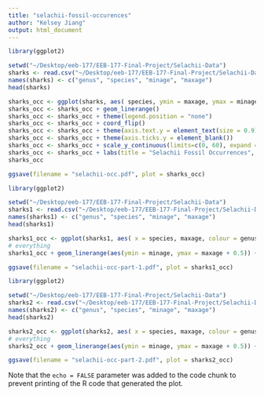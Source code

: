 ```yaml
---
title: "selachii-fossil-occurences"
author: "Kelsey Jiang"
output: html_document
---
```


```r
library(ggplot2)

setwd("~/Desktop/eeb-177/EEB-177-Final-Project/Selachii-Data")
sharks <- read.csv("~/Desktop/eeb-177/EEB-177-Final-Project/Selachii-Data/selachii_ranges.csv", header = F, as.is = T)
names(sharks) <- c("genus", "species", "minage", "maxage")
head(sharks)

```

```r
sharks_occ <- ggplot(sharks, aes( species, ymin = maxage, ymax = minage, colour = genus))
sharks_occ <- sharks_occ + geom_linerange()
sharks_occ <- sharks_occ + theme(legend.position = "none")
sharks_occ <- sharks_occ + coord_flip()
sharks_occ <- sharks_occ + theme(axis.text.y = element_text(size = 0.9))
sharks_occ <- sharks_occ + theme(axis.ticks.y = element_blank())
sharks_occ <- sharks_occ + scale_y_continuous(limits=c(0, 60), expand = c(0,0), breaks=c(0, 10, 20, 30, 40, 50, 60))
sharks_occ <- sharks_occ + labs(title = "Selachii Fossil Occurrences", x = "Species", y = "Ma Ago") + theme(plot.title = element_text(hjust = 0.5, size = 22, face = "bold"), axis.title=element_text(size=20))
sharks_occ

ggsave(filename = "selachii-occ.pdf", plot = sharks_occ)

```

```r
library(ggplot2)

setwd("~/Desktop/eeb-177/EEB-177-Final-Project/Selachii-Data")
sharks1 <- read.csv("~/Desktop/eeb-177/EEB-177-Final-Project/Selachii-Data/selachii_species_part_1.csv", header = F, as.is = T)
names(sharks1) <- c("genus", "species", "minage", "maxage")
head(sharks1)

sharks1_occ <- ggplot(sharks1, aes( x = species, maxage, colour = genus))
# everything
sharks1_occ + geom_linerange(aes(ymin = minage, ymax = maxage + 0.5)) + theme(legend.position="none") +  coord_flip() +  theme(axis.text.y = element_text(size=1)) + scale_y_continuous(limits=c(0, 60), expand = c(0, 0), breaks=c(0, 10, 20, 30, 40, 50, 60)) + labs(title = "Selachii Part 1 Fossil Occurrences", x = "Species", y = "Ma ago") + theme(plot.title = element_text(hjust = 0.5, size=22, face = "bold"), axis.title =element_text(size=20)) 

ggsave(filename = "selachii-occ-part-1.pdf", plot = sharks1_occ)
```

```r
library(ggplot2)

setwd("~/Desktop/eeb-177/EEB-177-Final-Project/Selachii-Data")
sharks2 <- read.csv("~/Desktop/eeb-177/EEB-177-Final-Project/Selachii-Data/selachii_species_part_2.csv", header = F, as.is = T)
names(sharks2) <- c("genus", "species", "minage", "maxage")
head(sharks2)

sharks2_occ <- ggplot(sharks2, aes( x = species, maxage, colour = genus))
# everything
sharks2_occ + geom_linerange(aes(ymin = minage, ymax = maxage + 0.5)) + theme(legend.position="none") +  coord_flip() +  theme(axis.text.y = element_text(size=1)) + scale_y_continuous(limits=c(0, 60), expand = c(0, 0), breaks=c(0, 10, 20, 30, 40, 50, 60)) + labs(title = "Selachii Part 1 Fossil Occurrences", x = "Species", y = "Ma ago") + theme(plot.title = element_text(hjust = 0.5, size=22, face = "bold"), axis.title =element_text(size=20)) 

ggsave(filename = "selachii-occ-part-2.pdf", plot = sharks2_occ)

```
Note that the `echo = FALSE` parameter was added to the code chunk to prevent printing of the R code that generated the plot.
